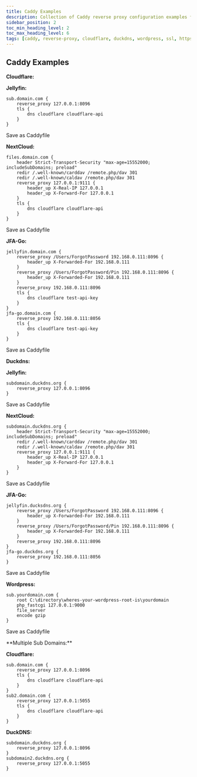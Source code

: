 ---
title: Caddy Examples
description: Collection of Caddy reverse proxy configuration examples for Cloudflare, DuckDNS, WordPress, and multiple subdomains
sidebar_position: 2
toc_min_heading_level: 2
toc_max_heading_level: 6
tags: [caddy, reverse-proxy, cloudflare, duckdns, wordpress, ssl, https, web-server, configuration]
---


## Caddy Examples

<Tabs>
  <TabItem value="Cloudflare" label="Cloudflare Examples" default>

**Cloudflare:**

**Jellyfin:**

```caddyfile
sub.domain.com {
    reverse_proxy 127.0.0.1:8096
    tls {
        dns cloudflare cloudflare-api
    }
}
```

Save as
Caddyfile

**NextCloud:**

```caddyfile
files.domain.com {
    header Strict-Transport-Security "max-age=15552000; includeSubDomains; preload"
    redir /.well-known/carddav /remote.php/dav 301
    redir /.well-known/caldav /remote.php/dav 301
    reverse_proxy 127.0.0.1:9111 {
        header_up X-Real-IP 127.0.0.1
        header_up X-Forward-For 127.0.0.1
    }
    tls {
        dns cloudflare cloudflare-api
    }
}
```

Save as
Caddyfile

**JFA-Go:**

```caddyfile
jellyfin.domain.com {
    reverse_proxy /Users/ForgotPassword 192.168.0.111:8096 {
        header_up X-Forwarded-For 192.168.0.111
    }
    reverse_proxy /Users/ForgotPassword/Pin 192.168.0.111:8096 {
        header_up X-Forwarded-For 192.168.0.111
    }
    reverse_proxy 192.168.0.111:8096
    tls {
        dns cloudflare test-api-key
    }
}
jfa-go.domain.com {
    reverse_proxy 192.168.0.111:8056
    tls {
        dns cloudflare test-api-key
    }
}
```

Save as
Caddyfile

  </TabItem>

<TabItem value="Duckdns" label="Duckdns Examples">

**Duckdns:**

**Jellyfin:**

```caddyfile
subdomain.duckdns.org {
    reverse_proxy 127.0.0.1:8096
}
```

Save as 
Caddyfile

**NextCloud:**

```caddyfile
subdomain.duckdns.org {
    header Strict-Transport-Security "max-age=15552000; includeSubDomains; preload"
    redir /.well-known/carddav /remote.php/dav 301
    redir /.well-known/caldav /remote.php/dav 301
    reverse_proxy 127.0.0.1:9111 {
        header_up X-Real-IP 127.0.0.1
        header_up X-Forward-For 127.0.0.1
    }
}
```

Save as
Caddyfile

**JFA-Go:**

```caddyfile
jellyfin.ducksdns.org {
    reverse_proxy /Users/ForgotPassword 192.168.0.111:8096 {
        header_up X-Forwarded-For 192.168.0.111
    }
    reverse_proxy /Users/ForgotPassword/Pin 192.168.0.111:8096 {
        header_up X-Forwarded-For 192.168.0.111
    }
    reverse_proxy 192.168.0.111:8096
}
jfa-go.duckdns.org {
    reverse_proxy 192.168.0.111:8056
}
```

Save as
Caddyfile

**Wordpress:**

```caddyfile
sub.yourdomain.com {
    root C:\directory\wheres-your-wordpress-root-is\yourdomain
    php_fastcgi 127.0.0.1:9000
    file_server
    encode gzip
}
```

Save as 
Caddyfile

  </TabItem>

<TabItem value="multi-sub-domains" label="Multiple Sub Domains Example">
**Multiple Sub Domains:**

**Cloudflare:**

```caddyfile
sub.domain.com {
    reverse_proxy 127.0.0.1:8096
    tls {
        dns cloudflare cloudflare-api
    }
}
sub2.domain.com {
    reverse_proxy 127.0.0.1:5055
    tls {
        dns cloudflare cloudflare-api
    }
}
```

**DuckDNS:**

```caddyfile
subdomain.duckdns.org {
    reverse_proxy 127.0.0.1:8096
}
subdomain2.duckdns.org {
    reverse_proxy 127.0.0.1:5055
}
```

  </TabItem>
</Tabs>

<BuyMeACoffeeButton />



